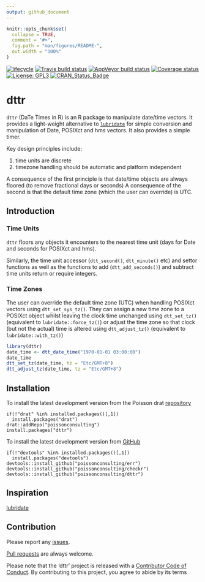 ```yaml
---
output: github_document
---
```


<!-- README.md is generated from README.Rmd. Please edit that file -->

```r
knitr::opts_chunk$set(
  collapse = TRUE,
  comment = "#>",
  fig.path = "man/figures/README-",
  out.width = "100%"
)
```

[![lifecycle](https://img.shields.io/badge/lifecycle-maturing-blue.svg)](https://www.tidyverse.org/lifecycle/#maturing)
[![Travis build status](https://travis-ci.com/poissonconsulting/dttr.svg?branch=master)](https://travis-ci.com/poissonconsulting/dttr)
[![AppVeyor build status](https://ci.appveyor.com/api/projects/status/github/poissonconsulting/dttr?branch=master&svg=true)](https://ci.appveyor.com/project/poissonconsulting/dttr)
[![Coverage status](https://codecov.io/gh/poissonconsulting/dttr/branch/master/graph/badge.svg)](https://codecov.io/github/poissonconsulting/dttr?branch=master)
[![License: GPL3](https://img.shields.io/badge/License-GPL3-blue.svg)](https://www.gnu.org/licenses/gpl-3.0.en.html)
[![CRAN_Status_Badge](http://www.r-pkg.org/badges/version/dttr)](https://cran.r-project.org/package=dttr)

# dttr

`dttr` (DaTe Times in R) is an R package to manipulate date/time vectors.
It provides a light-weight alternative to [`lubridate`](https://lubridate.tidyverse.org) for simple conversion and manipulation of Date, POSIXct and hms vectors.
It also provides a simple timer.

Key design principles include:

1. time units are discrete
2. timezone handling should be automatic and platform independent

A consequence of the first principle is that date/time objects are always floored (to remove fractional days or seconds) 
A consequence of the second is that the default time zone (which the user can override) is UTC.


## Introduction

### Time Units

`dttr` floors any objects it encounters to the nearest time unit (days for Date and seconds for POSIXct and hms).

Similarly, the time unit accessor (`dtt_second()`, `dtt_minute()` etc) and settor functions as well as the functions to add (`dtt_add_seconds()`) and subtract time units return or require integers.

### Time Zones

The user can override the default time zone (UTC) when handling POSIXct vectors using `dtt_set_sys_tz()`.
They can assign a new time zone to a POSIXct object whilst leaving the clock time unchanged using `dtt_set_tz()` (equivalent to `lubridate::force_tz()`) or adjust the time zone so that clock (but not the actual) time is altered using `dtt_adjust_tz()` (equivalent to `lubridate::with_tz()`) 

```r
library(dttr)
date_time <- dtt_date_time("1970-01-01 03:00:00")
date_time
dtt_set_tz(date_time, tz = "Etc/GMT+8")
dtt_adjust_tz(date_time, tz = "Etc/GMT+8")
```

## Installation

To install the latest development version from the Poisson drat [repository](https://github.com/poissonconsulting/drat)
```
if(!"drat" %in% installed.packages()[,1]) 
  install.packages("drat")
drat::addRepo("poissonconsulting")
install.packages("dttr")
```

To install the latest development version from [GitHub](https://github.com/poissonconsulting/checkr)
```
if(!"devtools" %in% installed.packages()[,1]) 
  install.packages("devtools")
devtools::install_github("poissonconsulting/err")
devtools::install_github("poissonconsulting/checkr")
devtools::install_github("poissonconsulting/dttr")
```

## Inspiration

[lubridate](https://lubridate.tidyverse.org)

## Contribution

Please report any [issues](https://github.com/poissonconsulting/dttr/issues).

[Pull requests](https://github.com/poissonconsulting/dttr/pulls) are always welcome.

Please note that the 'dttr' project is released with a [Contributor Code of Conduct](CODE_OF_CONDUCT.md). By contributing to this project, you agree to abide by its terms
